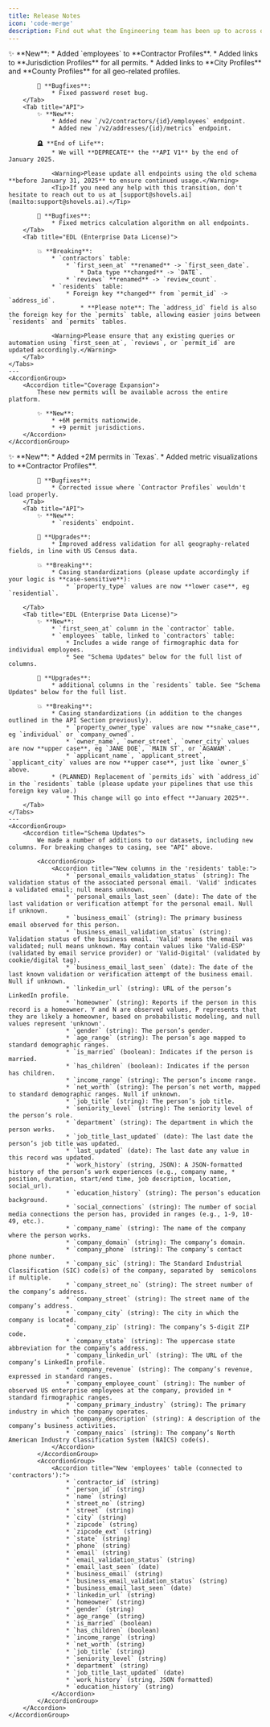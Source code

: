 ```yaml
---
title: Release Notes
icon: 'code-merge'
description: Find out what the Engineering team has been up to across our entire platform, including updates and bugfixes.
---
```


<Update label="V2.0.2" description="2025-01-09">
    <Tabs>
        <Tab title="Online">
            ✨ **New**:
                * Added `employees` to **Contractor Profiles**.
                * Added links to **Jurisdiction Profiles** for all permits. 
                * Added links to **City Profiles** and **County Profiles** for all geo-related profiles.
            
            🐞 **Bugfixes**:
                * Fixed password reset bug. 
        </Tab>
        <Tab title="API">
            ✨ **New**:
                * Added new `/v2/contractors/{id}/employees` endpoint.
                * Added new `/v2/addresses/{id}/metrics` endpoint.
            
            🪦 **End of Life**:
                * We will **DEPRECATE** the **API V1** by the end of January 2025. 
                
                <Warning>Please update all endpoints using the old schema **before January 31, 2025** to ensure continued usage.</Warning>
                <Tip>If you need any help with this transition, don't hesitate to reach out to us at [support@shovels.ai](mailto:support@shovels.ai).</Tip>

            🐞 **Bugfixes**:
                * Fixed metrics calculation algorithm on all endpoints.
        </Tab>
        <Tab title="EDL (Enterprise Data License)">
            
            💥 **Breaking**:
                * `contractors` table:
                    * `first_seen_at` **renamed** -> `first_seen_date`. 
                        * Data type **changed** -> `DATE`.
                    * `reviews` **renamed** -> `review_count`.
                * `residents` table: 
                    * Foreign key **changed** from `permit_id` -> `address_id`.
                        * **Please note**: The `address_id` field is also the foreign key for the `permits` table, allowing easier joins between `residents` and `permits` tables. 
                
                <Warning>Please ensure that any existing queries or automation using `first_seen_at`, `reviews`, or `permit_id` are updated accordingly.</Warning>
        </Tab>
    </Tabs>
    ---
    <AccordionGroup>
        <Accordion title="Coverage Expansion">
            These new permits will be available across the entire platform.
            
            ✨ **New**:
                * +6M permits nationwide.
                * +9 permit jurisdictions.
        </Accordion>
    </AccordionGroup>
</Update>

<Update label="V2.0.1" description="2024-12-04">
    <Tabs>
        <Tab title="Online">
            ✨ **New**:
                * Added +2M permits in `Texas`.
                * Added metric visualizations to **Contractor Profiles**.
            
            🐞 **Bugfixes**:
                * Corrected issue where `Contractor Profiles` wouldn't load properly. 
        </Tab>
        <Tab title="API">
            ✨ **New**:
                * `residents` endpoint.

            🚀 **Upgrades**: 
                * Improved address validation for all geography-related fields, in line with US Census data. 

            💥 **Breaking**:
                * Casing standardizations (please update accordingly if your logic is **case-sensitive**):
                    * `property_type` values are now **lower case**, eg `residential`. 

        </Tab>
        <Tab title="EDL (Enterprise Data License)">
            ✨ **New**:
                * `first_seen_at` column in the `contractor` table.
                * `employees` table, linked to `contractors` table:
                    * Includes a wide range of firmographic data for individual employees. 
                    * See "Schema Updates" below for the full list of columns.
            
            🚀 **Upgrades**: 
                * additional columns in the `residents` table. See "Schema Updates" below for the full list.

            💥 **Breaking**:
                * Casing standardizations (in addition to the changes outlined in the API Section previously).
                    * `property_owner_type` values are now **snake_case**, eg `individual` or `company_owned`.
                    * `owner_name`, `owner_street`, `owner_city` values are now **upper case**, eg `JANE DOE`, `MAIN ST`, or `AGAWAM`.
                    * `applicant_name`, `applicant_street`, `applicant_city` values are now **upper case**, just like `owner_$` above.
                * (PLANNED) Replacement of `permits_ids` with `address_id` in the `residents` table (please update your pipelines that use this foreign key value.)
                    * This change will go into effect **January 2025**.
        </Tab>
    </Tabs>
    ---
    <AccordionGroup>
        <Accordion title="Schema Updates">
            We made a number of additions to our datasets, including new columns. For breaking changes to casing, see "API" above. 

            <AccordionGroup>
                <Accordion title="New columns in the 'residents' table:">
                    * `personal_emails_validation_status` (string): The validation status of the associated personal email. 'Valid' indicates a validated email; null means unknown.
                    * `personal_emails_last_seen` (date): The date of the last validation or verification attempt for the personal email. Null if unknown.
                    * `business_email` (string): The primary business email observed for this person.
                    * `business_email_validation_status` (string): Validation status of the business email. 'Valid' means the email was validated; null means unknown. May contain values like 'Valid-ESP' (validated by email service provider) or 'Valid-Digital' (validated by cookie/digital tag).
                    * `business_email_last_seen` (date): The date of the last known validation or verification attempt of the business email. Null if unknown.
                    * `linkedin_url` (string): URL of the person’s LinkedIn profile.
                    * `homeowner` (string): Reports if the person in this record is a homeowner. Y and N are observed values, P represents that they are likely a homeowner, based on probabilistic modeling, and null values represent 'unknown'.
                    * `gender` (string): The person’s gender.
                    * `age_range` (string): The person’s age mapped to standard demographic ranges.
                    * `is_married` (boolean): Indicates if the person is married.
                    * `has_children` (boolean): Indicates if the person has children.
                    * `income_range` (string): The person’s income range.
                    * `net_worth` (string): The person’s net worth, mapped to standard demographic ranges. Null if unknown.
                    * `job_title` (string): The person’s job title.
                    * `seniority_level` (string): The seniority level of the person’s role.
                    * `department` (string): The department in which the person works.
                    * `job_title_last_updated` (date): The last date the person’s job title was updated.
                    * `last_updated` (date): The last date any value in this record was updated.
                    * `work_history` (string, JSON): A JSON-formatted history of the person’s work experiences (e.g., company name, * position, duration, start/end time, job description, location, social_url).
                    * `education_history` (string): The person’s education background.
                    * `social_connections` (string): The number of social media connections the person has, provided in ranges (e.g., 1-9, 10-49, etc.).
                    * `company_name` (string): The name of the company where the person works.
                    * `company_domain` (string): The company’s domain.
                    * `company_phone` (string): The company’s contact phone number.
                    * `company_sic` (string): The Standard Industrial Classification (SIC) code(s) of the company, separated by  semicolons if multiple.
                    * `company_street_no` (string): The street number of the company’s address.
                    * `company_street` (string): The street name of the company’s address.
                    * `company_city` (string): The city in which the company is located.
                    * `company_zip` (string): The company’s 5-digit ZIP code.
                    * `company_state` (string): The uppercase state abbreviation for the company’s address.
                    * `company_linkedin_url` (string): The URL of the company’s LinkedIn profile.
                    * `company_revenue` (string): The company’s revenue, expressed in standard ranges.
                    * `company_employee_count` (string): The number of observed US enterprise employees at the company, provided in * standard firmographic ranges.
                    * `company_primary_industry` (string): The primary industry in which the company operates.
                    * `company_description` (string): A description of the company’s business activities.
                    * `company_naics` (string): The company’s North American Industry Classification System (NAICS) code(s). 
                </Accordion>
            </AccordionGroup>
            <AccordionGroup>
                <Accordion title="New 'employees' table (connected to 'contractors'):">
                    * `contractor_id` (string)
                    * `person_id` (string)
                    * `name` (string)
                    * `street_no` (string)
                    * `street` (string)
                    * `city` (string)
                    * `zipcode` (string)
                    * `zipcode_ext` (string)
                    * `state` (string)
                    * `phone` (string)
                    * `email` (string)
                    * `email_validation_status` (string)
                    * `email_last_seen` (date)
                    * `business_email` (string)
                    * `business_email_validation_status` (string)
                    * `business_email_last_seen` (date)
                    * `linkedin_url` (string)
                    * `homeowner` (string)
                    * `gender` (string)
                    * `age_range` (string)
                    * `is_married` (boolean)
                    * `has_children` (boolean)
                    * `income_range` (string)
                    * `net_worth` (string)
                    * `job_title` (string)
                    * `seniority_level` (string)
                    * `department` (string)
                    * `job_title_last_updated` (date)
                    * `work_history` (string, JSON formatted)
                    * `education_history` (string)
                </Accordion>
            </AccordionGroup>
        </Accordion>
    </AccordionGroup>

</Update>